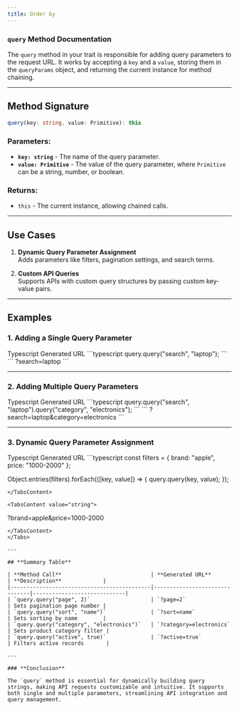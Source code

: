 ```yaml
---
title: Order by
---
```

### `query` Method Documentation

The `query` method in your trait is responsible for adding query parameters to the request URL. It works by accepting a `key` and a `value`, storing them in the `queryParams` object, and returning the current instance for method chaining.

---

## **Method Signature**  

```typescript
query(key: string, value: Primitive): this
```

### **Parameters:**  
- **`key: string`** - The name of the query parameter.  
- **`value: Primitive`** - The value of the query parameter, where `Primitive` can be a string, number, or boolean.  

### **Returns:**  
- `this` - The current instance, allowing chained calls.

---

## **Use Cases**  

1. **Dynamic Query Parameter Assignment**  
   Adds parameters like filters, pagination settings, and search terms.  

2. **Custom API Queries**  
   Supports APIs with custom query structures by passing custom key-value pairs.

---

## **Examples**  

### **1. Adding a Single Query Parameter**  

<Tabs defaultValue="ts" className="pt-5 pb-1">
  <TabsList>
    <TabsTrigger value="ts">Typescript</TabsTrigger>
    <TabsTrigger value="string">Generated URL</TabsTrigger>
  </TabsList>

  <TabsContent value="ts">
  ```typescript
  query.query("search", "laptop");
  ```
  </TabsContent>

  <TabsContent value="string">
  ```
  ?search=laptop
  ```
  </TabsContent>
</Tabs>

---

### **2. Adding Multiple Query Parameters**  

<Tabs defaultValue="ts" className="pt-5 pb-1">
  <TabsList>
    <TabsTrigger value="ts">Typescript</TabsTrigger>
    <TabsTrigger value="string">Generated URL</TabsTrigger>
  </TabsList>

  <TabsContent value="ts">
  ```typescript
  query.query("search", "laptop").query("category", "electronics");
  ```
  </TabsContent>

  <TabsContent value="string">
  ```
  ?search=laptop&category=electronics
  ```
  </TabsContent>
</Tabs>

---

### **3. Dynamic Query Parameter Assignment**  

<Tabs defaultValue="ts" className="pt-5 pb-1">
  <TabsList>
    <TabsTrigger value="ts">Typescript</TabsTrigger>
    <TabsTrigger value="string">Generated URL</TabsTrigger>
  </TabsList>

  <TabsContent value="ts">
  ```typescript
  const filters = { brand: "apple", price: "1000-2000" };

  Object.entries(filters).forEach(([key, value]) => {
    query.query(key, value);
  });
  ```
  </TabsContent>

  <TabsContent value="string">
  ```
  ?brand=apple&price=1000-2000
  ```
  </TabsContent>
</Tabs>

---

## **Summary Table**  

| **Method Call**                            | **Generated URL**             | **Description**             |
|--------------------------------------------|-------------------------------|-----------------------------|
| `query.query("page", 2)`                   | `?page=2`                     | Sets pagination page number |
| `query.query("sort", "name")`              | `?sort=name`                  | Sets sorting by name        |
| `query.query("category", "electronics")`   | `?category=electronics`       | Sets product category filter |
| `query.query("active", true)`              | `?active=true`                | Filters active records       |

---

### **Conclusion**  

The `query` method is essential for dynamically building query strings, making API requests customizable and intuitive. It supports both single and multiple parameters, streamlining API integration and query management.